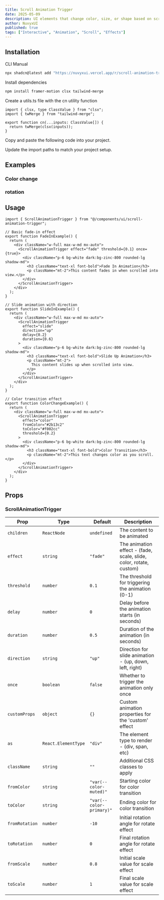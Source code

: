 ```yaml
---
title: Scroll Animation Trigger
date: 2025-05-09
description: UI elements that change color, size, or shape based on scroll progress. Text that reveals dynamically when entering the viewport.
author: NuvyxUI
published: true
tags: ["Interactive", "Animation", "Scroll", "Effects"]
---
```


<ComponentPreview name="scroll-animation-trigger-demo" />

## Installation

<Tabs defaultValue="cli">

<TabsList>
  <TabsTrigger value="cli">CLI</TabsTrigger>
  <TabsTrigger value="manual">Manual</TabsTrigger>
</TabsList>
<TabsContent value="cli">

```bash
npx shadcn@latest add "https://nuvyxui.vercel.app/r/scroll-animation-trigger"
```

</TabsContent>

<TabsContent value="manual">

<Steps>

<Step>Install dependencies</Step>

```bash
npm install framer-motion clsx tailwind-merge
```

<Step>Create a utils.ts file with the cn utility function</Step>

```tsx
import { clsx, type ClassValue } from "clsx";
import { twMerge } from "tailwind-merge";

export function cn(...inputs: ClassValue[]) {
  return twMerge(clsx(inputs));
}
```

<Step>Copy and paste the following code into your project.</Step>

<ComponentSource name="scroll-animation-trigger" />

<Step>Update the import paths to match your project setup.</Step>

</Steps>

</TabsContent>

</Tabs>

## Examples

### Color change

<ComponentPreview name="scroll-animation-trigger-demo1" />

### rotation

<ComponentPreview name="scroll-animation-trigger-demo2" />

## Usage

```tsx
import { ScrollAnimationTrigger } from "@/components/ui/scroll-animation-trigger";
```

```tsx
// Basic fade-in effect
export function FadeInExample() {
  return (
    <div className="w-full max-w-md mx-auto">
      <ScrollAnimationTrigger effect="fade" threshold={0.1} once={true}>
        <div className="p-6 bg-white dark:bg-zinc-800 rounded-lg shadow-md">
          <h3 className="text-xl font-bold">Fade In Animation</h3>
          <p className="mt-2">This content fades in when scrolled into view.</p>
        </div>
      </ScrollAnimationTrigger>
    </div>
  );
}

// Slide animation with direction
export function SlideInExample() {
  return (
    <div className="w-full max-w-md mx-auto">
      <ScrollAnimationTrigger
        effect="slide"
        direction="up"
        delay={0.2}
        duration={0.6}
      >
        <div className="p-6 bg-white dark:bg-zinc-800 rounded-lg shadow-md">
          <h3 className="text-xl font-bold">Slide Up Animation</h3>
          <p className="mt-2">
            This content slides up when scrolled into view.
          </p>
        </div>
      </ScrollAnimationTrigger>
    </div>
  );
}

// Color transition effect
export function ColorChangeExample() {
  return (
    <div className="w-full max-w-md mx-auto">
      <ScrollAnimationTrigger
        effect="color"
        fromColor="#2b13c2"
        toColor="#f002cc"
        threshold={0.2}
      >
        <div className="p-6 bg-white dark:bg-zinc-800 rounded-lg shadow-md">
          <h3 className="text-xl font-bold">Color Transition</h3>
          <p className="mt-2">This text changes color as you scroll.</p>
        </div>
      </ScrollAnimationTrigger>
    </div>
  );
}
```

## Props

### ScrollAnimationTrigger

| Prop           | Type                | Default                  | Description                                                        |
| -------------- | ------------------- | ------------------------ | ------------------------------------------------------------------ |
| `children`     | `ReactNode`         | `undefined`              | The content to be animated                                         |
| `effect`       | `string`            | `"fade"`                 | The animation effect - (fade, scale, slide, color, rotate, custom) |
| `threshold`    | `number`            | `0.1`                    | The threshold for triggering the animation (0-1)                   |
| `delay`        | `number`            | `0`                      | Delay before the animation starts (in seconds)                     |
| `duration`     | `number`            | `0.5`                    | Duration of the animation (in seconds)                             |
| `direction`    | `string`            | `"up"`                   | Direction for slide animation - (up, down, left, right)            |
| `once`         | `boolean`           | `false`                  | Whether to trigger the animation only once                         |
| `customProps`  | `object`            | `{}`                     | Custom animation properties for the 'custom' effect                |
| `as`           | `React.ElementType` | `"div"`                  | The element type to render - (div, span, etc)                      |
| `className`    | `string`            | `""`                     | Additional CSS classes to apply                                    |
| `fromColor`    | `string`            | `"var(--color-muted)"`   | Starting color for color transition                                |
| `toColor`      | `string`            | `"var(--color-primary)"` | Ending color for color transition                                  |
| `fromRotation` | `number`            | `-10`                    | Initial rotation angle for rotate effect                           |
| `toRotation`   | `number`            | `0`                      | Final rotation angle for rotate effect                             |
| `fromScale`    | `number`            | `0.8`                    | Initial scale value for scale effect                               |
| `toScale`      | `number`            | `1`                      | Final scale value for scale effect                                 |
